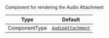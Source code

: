 Component for rendering the Audio Attachment

| Type          | Default                                                                                |
| ------------- | -------------------------------------------------------------------------------------- |
| ComponentType | [`AudioAttachment`](../../../../ui-components/message-components/audio-attachment.mdx) |
